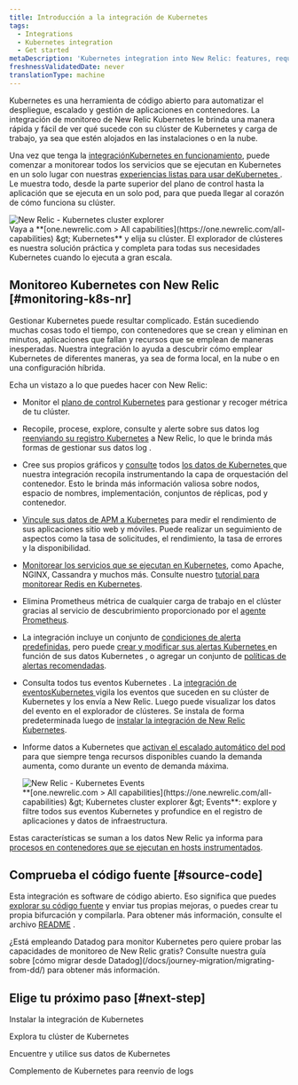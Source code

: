 ```yaml
---
title: Introducción a la integración de Kubernetes
tags:
  - Integrations
  - Kubernetes integration
  - Get started
metaDescription: 'Kubernetes integration into New Relic: features, requirements, and getting started.'
freshnessValidatedDate: never
translationType: machine
---
```


Kubernetes es una herramienta de código abierto para automatizar el despliegue, escalado y gestión de aplicaciones en contenedores. La integración de monitoreo de New Relic Kubernetes le brinda una manera rápida y fácil de ver qué sucede con su clúster de Kubernetes y carga de trabajo, ya sea que estén alojados en las instalaciones o en la nube.

Una vez que tenga la [integraciónKubernetes en funcionamiento](/docs/kubernetes-pixie/kubernetes-integration/installation/kubernetes-integration-install-configure/), puede comenzar a monitorear todos los servicios que se ejecutan en Kubernetes en un solo lugar con nuestras [experiencias listas para usar deKubernetes ](/docs/integrations/kubernetes-integration/cluster-explorer/kubernetes-cluster-explorer). Le muestra todo, desde la parte superior del plano de control hasta la aplicación que se ejecuta en un solo pod, para que pueda llegar al corazón de cómo funciona su clúster.

<img title="New Relic - Kubernetes cluster explorer" alt="New Relic - Kubernetes cluster explorer" src="/images/kubernetes_screenshot-crop_cluster-explorer.webp" />

<figcaption>
  Vaya a <DNT>**[one.newrelic.com &gt; All capabilities](https://one.newrelic.com/all-capabilities) &amp;gt; Kubernetes**</DNT> y elija su clúster. El explorador de clústeres es nuestra solución práctica y completa para todas sus necesidades Kubernetes cuando lo ejecuta a gran escala.
</figcaption>

## Monitoreo Kubernetes con New Relic [#monitoring-k8s-nr]

Gestionar Kubernetes puede resultar complicado. Están sucediendo muchas cosas todo el tiempo, con contenedores que se crean y eliminan en minutos, aplicaciones que fallan y recursos que se emplean de maneras inesperadas. Nuestra integración lo ayuda a descubrir cómo emplear Kubernetes de diferentes maneras, ya sea de forma local, en la nube o en una configuración híbrida.

Echa un vistazo a lo que puedes hacer con New Relic:

* Monitor el [plano de control Kubernetes](/docs/kubernetes-pixie/kubernetes-integration/advanced-configuration/configure-control-plane-monitoring) para gestionar y recoger métrica de tu clúster.

* Recopile, procese, explore, consulte y alerte sobre sus datos log [reenviando su registro Kubernetes](/docs/logs/forward-logs/kubernetes-plugin-log-forwarding/) a New Relic, lo que le brinda más formas de gestionar sus datos log .

* Cree sus propios gráficos y [consulte](/docs/using-new-relic/data/understand-data/query-new-relic-data) todos [los datos de Kubernetes ](/docs/integrations/kubernetes-integration/understand-use-data/find-use-your-kubernetes-data)que nuestra integración recopila instrumentando la capa de orquestación del contenedor. Esto le brinda más información valiosa sobre nodos, espacio de nombres, implementación, conjuntos de réplicas, pod y contenedor.

* [Vincule sus datos de APM a Kubernetes](/docs/integrations/kubernetes-integration/link-your-applications/link-your-applications-kubernetes) para medir el rendimiento de sus aplicaciones sitio web y móviles. Puede realizar un seguimiento de aspectos como la tasa de solicitudes, el rendimiento, la tasa de errores y la disponibilidad.

* [Monitorear los servicios que se ejecutan en Kubernetes](/docs/integrations/kubernetes-integration/link-apps-services/monitor-services-running-kubernetes), como Apache, NGINX, Cassandra y muchos más. Consulte nuestro [tutorial para monitorear Redis en Kubernetes](/docs/integrations/kubernetes-integration/link-apps-services/tutorial-monitor-redis-running-kubernetes).

* Elimina Prometheus métrica de cualquier carga de trabajo en el clúster gracias al servicio de descubrimiento proporcionado por el [agente Prometheus](/docs/infrastructure/prometheus-integrations/get-started/send-prometheus-metric-data-new-relic/#Agent).

* La integración incluye un conjunto de [condiciones de alerta predefinidas](/docs/kubernetes-pixie/kubernetes-integration/installation/predefined-alert-policy), pero puede [crear y modificar sus alertas Kubernetes ](/docs/kubernetes-pixie/kubernetes-integration/installation/create-alerts)en función de sus datos Kubernetes , o agregar un conjunto de [políticas de alertas recomendadas](/docs/kubernetes-pixie/kubernetes-integration/installation/recommended-alert-policies).

* Consulta todos tus eventos Kubernetes . La [integración de eventosKubernetes ](/docs/integrations/kubernetes-integration/kubernetes-events/install-kubernetes-events-integration)vigila los eventos que suceden en su clúster de Kubernetes y los envía a New Relic. Luego puede visualizar los datos del evento en el explorador de clústeres. Se instala de forma predeterminada luego de [instalar la integración de New Relic Kubernetes](/docs/kubernetes-pixie/kubernetes-integration/installation/kubernetes-integration-install-configure/).

* Informe datos a Kubernetes que [activan el escalado automático del pod](/docs/journey-demand/autoscale-your-infra) para que siempre tenga recursos disponibles cuando la demanda aumenta, como durante un evento de demanda máxima.

  <img title="New Relic - Kubernetes Events" alt="New Relic - Kubernetes Events" src="/images/kubernetes_screenshot-full_events.gif" />

  <figcaption>
    <DNT>**[one.newrelic.com &gt; All capabilities](https://one.newrelic.com/all-capabilities) &amp;gt; Kubernetes cluster explorer &amp;gt; Events**</DNT>: explore y filtre todos sus eventos Kubernetes y profundice en el registro de aplicaciones y datos de infraestructura.
  </figcaption>

Estas características se suman a los datos New Relic ya informa para [procesos en contenedores que se ejecutan en hosts instrumentados](/docs/infrastructure/new-relic-infrastructure/data-instrumentation/docker-instrumentation-infrastructure).

## Comprueba el código fuente [#source-code]

Esta integración es software de código abierto. Eso significa que puedes [explorar su código fuente](https://github.com/newrelic/nri-kubernetes) y enviar tus propias mejoras, o puedes crear tu propia bifurcación y compilarla. Para obtener más información, consulte el archivo [README](https://github.com/newrelic/nri-kubernetes/blob/main/README.md) .

<Callout variant="tip">
  ¿Está empleando Datadog para monitor Kubernetes pero quiere probar las capacidades de monitoreo de New Relic gratis? Consulte nuestra guía sobre [cómo migrar desde Datadog](/docs/journey-migration/migrating-from-dd/) para obtener más información.
</Callout>

## Elige tu próximo paso [#next-step]

<DocTiles>
  <DocTile path="/docs/kubernetes-pixie/kubernetes-integration/installation/kubernetes-integration-install-configure/">Instalar la integración de Kubernetes</DocTile>

  <DocTile path="/docs/kubernetes-pixie/kubernetes-integration/understand-use-data/kubernetes-cluster-explorer/">Explora tu clúster de Kubernetes</DocTile>

  <DocTile path="/docs/kubernetes-pixie/kubernetes-integration/understand-use-data/find-use-your-kubernetes-data/">Encuentre y utilice sus datos de Kubernetes</DocTile>

  <DocTile path="/docs/logs/forward-logs/kubernetes-plugin-log-forwarding/">Complemento de Kubernetes para reenvío de logs</DocTile>
</DocTiles>